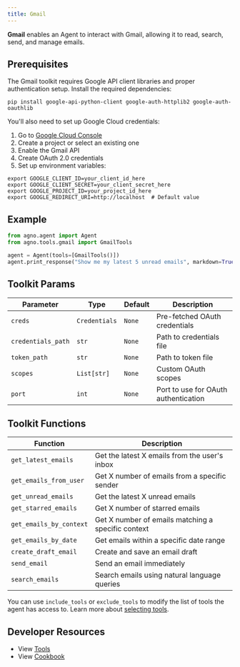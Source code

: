 ```yaml
---
title: Gmail
---
```


**Gmail** enables an Agent to interact with Gmail, allowing it to read, search, send, and manage emails.

## Prerequisites

The Gmail toolkit requires Google API client libraries and proper authentication setup. Install the required dependencies:

```shell
pip install google-api-python-client google-auth-httplib2 google-auth-oauthlib
```

You'll also need to set up Google Cloud credentials:

1. Go to [Google Cloud Console](https://console.cloud.google.com)
2. Create a project or select an existing one
3. Enable the Gmail API
4. Create OAuth 2.0 credentials
5. Set up environment variables:

```shell
export GOOGLE_CLIENT_ID=your_client_id_here
export GOOGLE_CLIENT_SECRET=your_client_secret_here
export GOOGLE_PROJECT_ID=your_project_id_here
export GOOGLE_REDIRECT_URI=http://localhost  # Default value
```

## Example

```python cookbook/tools/gmail_tools.py
from agno.agent import Agent
from agno.tools.gmail import GmailTools

agent = Agent(tools=[GmailTools()])
agent.print_response("Show me my latest 5 unread emails", markdown=True)
```

## Toolkit Params

| Parameter          | Type          | Default | Description                          |
| ------------------ | ------------- | ------- | ------------------------------------ |
| `creds`            | `Credentials` | `None`  | Pre-fetched OAuth credentials        |
| `credentials_path` | `str`         | `None`  | Path to credentials file             |
| `token_path`       | `str`         | `None`  | Path to token file                   |
| `scopes`           | `List[str]`   | `None`  | Custom OAuth scopes                  |
| `port`             | `int`         | `None`  | Port to use for OAuth authentication |

## Toolkit Functions

| Function                | Description                                        |
| ----------------------- | -------------------------------------------------- |
| `get_latest_emails`     | Get the latest X emails from the user's inbox      |
| `get_emails_from_user`  | Get X number of emails from a specific sender      |
| `get_unread_emails`     | Get the latest X unread emails                     |
| `get_starred_emails`    | Get X number of starred emails                     |
| `get_emails_by_context` | Get X number of emails matching a specific context |
| `get_emails_by_date`    | Get emails within a specific date range            |
| `create_draft_email`    | Create and save an email draft                     |
| `send_email`            | Send an email immediately                          |
| `search_emails`         | Search emails using natural language queries       |

You can use `include_tools` or `exclude_tools` to modify the list of tools the agent has access to. Learn more about [selecting tools](/concepts/tools/selecting-tools).

## Developer Resources

- View [Tools](https://github.com/agno-agi/agno/blob/main/libs/agno/agno/tools/gmail.py)
- View [Cookbook](https://github.com/agno-agi/agno/tree/v2.0/cookbook/tools/gmail_tools.py)
